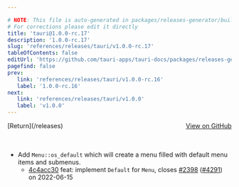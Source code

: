 ```yaml
---

# NOTE: This file is auto-generated in packages/releases-generator/build.ts
# For corrections please edit it directly
title: 'tauri@1.0.0-rc.17'
description: '1.0.0-rc.17'
slug: 'references/releases/tauri/v1.0.0-rc.17'
tableOfContents: false
editUrl: 'https://github.com/tauri-apps/tauri-docs/packages/releases-generator/build.ts'
pagefind: false
prev:
   link: 'references/releases/tauri/v1.0.0-rc.16'
   label: '1.0.0-rc.16'
next:
   link: 'references/releases/tauri/v1.0.0'
   label: 'v1.0.0'
---
```


<div style="margin-bottom:3rem; display: flex; justify-content: space-between; align-items: center"><span>[Return](/releases)</span><span><a href="https://github.com/tauri-apps/tauri/releases/tag/tauri-v1.0.0-rc.17">View on GitHub</a></span></div>

- Add `Menu::os_default` which will create a menu filled with default menu items and submenus.
  - [4c4acc30](https://www.github.com/tauri-apps/tauri/commit/4c4acc3094218dd9cee0f1ad61810c979e0b41fa) feat: implement `Default` for `Menu`, closes [#2398](https://www.github.com/tauri-apps/tauri/pull/2398) ([#4291](https://www.github.com/tauri-apps/tauri/pull/4291)) on 2022-06-15

